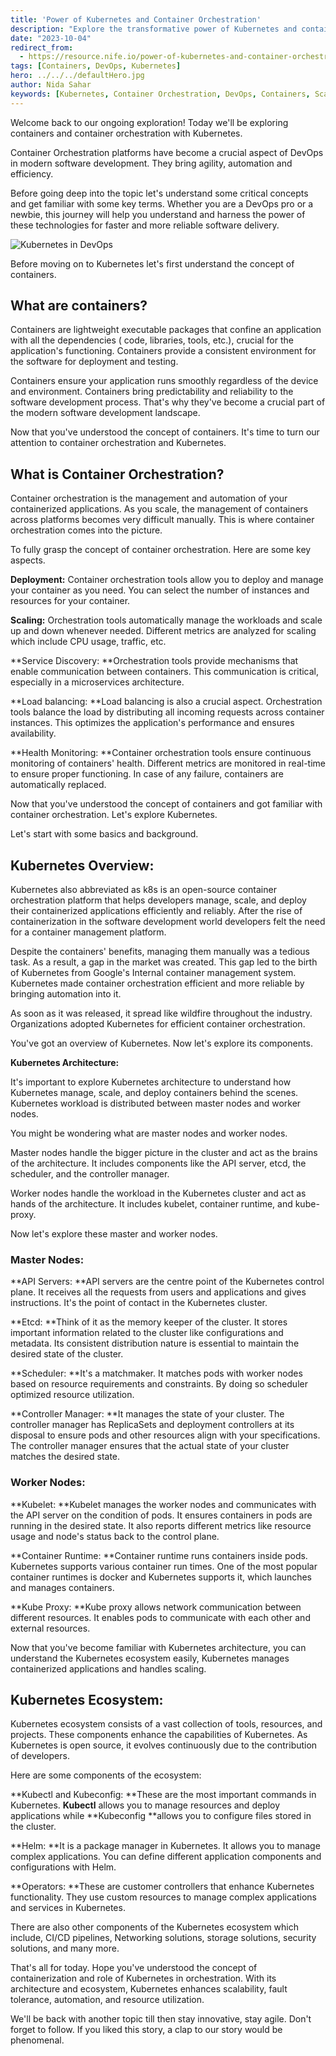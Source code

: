 ```yaml
---
title: 'Power of Kubernetes and Container Orchestration'
description: "Explore the transformative power of Kubernetes and container orchestration in modern software development. Learn how containers provide a consistent environment for applications, and discover how Kubernetes manages and scales these containers to ensure efficient, reliable, and automated deployment."
date: "2023-10-04"
redirect_from: 
  - https://resource.nife.io/power-of-kubernetes-and-container-orchestration/
tags: [Containers, DevOps, Kubernetes]
hero: ../../../defaultHero.jpg
author: Nida Sahar
keywords: [Kubernetes, Container Orchestration, DevOps, Containers, Scaling, Automation, CI/CD]
---
```


Welcome back to our ongoing exploration! Today we'll be exploring containers and container orchestration with Kubernetes.

Container Orchestration platforms have become a crucial aspect of DevOps in modern software development. They bring agility, automation and efficiency.

Before going deep into the topic let's understand some critical concepts and get familiar with some key terms. Whether you are a DevOps pro or a newbie, this journey will help you understand and harness the power of these technologies for faster and more reliable software delivery.


![Kubernetes in DevOps](https://raw.githubusercontent.com/nifetency/nife-blog-content/main/blog/img/Kubernetes-in-DevOps-768x253.png)
<br/>


 
Before moving on to Kubernetes let's first understand the concept of containers.

## **What are containers?**

Containers are lightweight executable packages that confine an application with all the dependencies ( code, libraries, tools, etc.), crucial for the application's functioning. Containers provide a consistent environment for the software for deployment and testing.

Containers ensure your application runs smoothly regardless of the device and environment. Containers bring predictability and reliability to the software development process. That's why they've become a crucial part of the modern software development landscape.

Now that you've understood the concept of containers. It's time to turn our attention to container orchestration and Kubernetes.

## **What is Container Orchestration?**

Container orchestration is the management and automation of your containerized applications. As you scale, the management of containers across platforms becomes very difficult manually. This is where container orchestration comes into the picture.

To fully grasp the concept of container orchestration. Here are some key aspects.

**Deployment:** Container orchestration tools allow you to deploy and manage your container as you need. You can select the number of instances and resources for your container.

**Scaling:** Orchestration tools automatically manage the workloads and scale up and down whenever needed. Different metrics are analyzed for scaling which include CPU usage, traffic, etc.

**Service Discovery: **Orchestration tools provide mechanisms that enable communication between containers. This communication is critical, especially in a microservices architecture.

**Load balancing: **Load balancing is also a crucial aspect. Orchestration tools balance the load by distributing all incoming requests across container instances. This optimizes the application's performance and ensures availability.

**Health Monitoring: **Container orchestration tools ensure continuous monitoring of containers' health. Different metrics are monitored in real-time to ensure proper functioning. In case of any failure, containers are automatically replaced.

Now that you've understood the concept of containers and got familiar with container orchestration. Let's explore Kubernetes.

Let's start with some basics and background.

## **Kubernetes Overview:**

Kubernetes also abbreviated as k8s is an open-source container orchestration platform that helps developers manage, scale, and deploy their containerized applications efficiently and reliably. After the rise of containerization in the software development world developers felt the need for a container management platform.

Despite the containers' benefits, managing them manually was a tedious task. As a result, a gap in the market was created. This gap led to the birth of Kubernetes from Google's Internal container management system. Kubernetes made container orchestration efficient and more reliable by bringing automation into it.

As soon as it was released, it spread like wildfire throughout the industry. Organizations adopted Kubernetes for efficient container orchestration.

You've got an overview of Kubernetes. Now let's explore its components.

**Kubernetes Architecture:**

It's important to explore Kubernetes architecture to understand how Kubernetes manage, scale, and deploy containers behind the scenes. Kubernetes workload is distributed between master nodes and worker nodes.

You might be wondering what are master nodes and worker nodes.

Master nodes handle the bigger picture in the cluster and act as the brains of the architecture. It includes components like the API server, etcd, the scheduler, and the controller manager.

Worker nodes handle the workload in the Kubernetes cluster and act as hands of the architecture. It includes kubelet, container runtime, and kube-proxy.

Now let's explore these master and worker nodes.

### **Master Nodes:**

**API Servers: **API servers are the centre point of the Kubernetes control plane. It receives all the requests from users and applications and gives instructions. It's the point of contact in the Kubernetes cluster.

**Etcd: **Think of it as the memory keeper of the cluster. It stores important information related to the cluster like configurations and metadata. Its consistent distribution nature is essential to maintain the desired state of the cluster.

**Scheduler: **It's a matchmaker. It matches pods with worker nodes based on resource requirements and constraints. By doing so scheduler optimized resource utilization.

**Controller Manager: **It manages the state of your cluster. The controller manager has ReplicaSets and deployment controllers at its disposal to ensure pods and other resources align with your specifications. The controller manager ensures that the actual state of your cluster matches the desired state.

### **Worker Nodes:**

**Kubelet: **Kubelet manages the worker nodes and communicates with the API server on the condition of pods. It ensures containers in pods are running in the desired state. It also reports different metrics like resource usage and node's status back to the control plane.

**Container Runtime: **Container runtime runs containers inside pods. Kubernetes supports various container run times. One of the most popular container runtimes is docker and Kubernetes supports it, which launches and manages containers.

**Kube Proxy: **Kube proxy allows network communication between different resources. It enables pods to communicate with each other and external resources.

Now that you've become familiar with Kubernetes architecture, you can understand the Kubernetes ecosystem easily, Kubernetes manages containerized applications and handles scaling.

## **Kubernetes Ecosystem:**

Kubernetes ecosystem consists of a vast collection of tools, resources, and projects. These components enhance the capabilities of Kubernetes. As Kubernetes is open source, it evolves continuously due to the contribution of developers.

Here are some components of the ecosystem:

**Kubectl and Kubeconfig: **These are the most important commands in Kubernetes. **Kubectl** allows you to manage resources and deploy applications while **Kubeconfig **allows you to configure files stored in the cluster.

**Helm: **It is a package manager in Kubernetes. It allows you to manage complex applications. You can define different application components and configurations with Helm.

**Operators: **These are customer controllers that enhance Kubernetes functionality. They use custom resources to manage complex applications and services in Kubernetes.

There are also other components of the Kubernetes ecosystem which include, CI/CD pipelines, Networking solutions, storage solutions, security solutions, and many more.

That's all for today. Hope you've understood the concept of containerization and role of Kubernetes in orchestration. With its architecture and ecosystem, Kubernetes enhances scalability, fault tolerance, automation, and resource utilization.

We'll be back with another topic till then stay innovative, stay agile. Don't forget to follow. If you liked this story, a clap to our story would be phenomenal.
